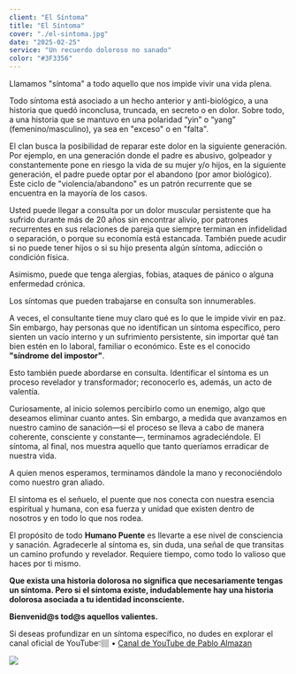 ```yaml
---
client: "El Síntoma"
title: "El Síntoma"
cover: "./el-sintoma.jpg"
date: "2025-02-25"
service: "Un recuerdo doloroso no sanado"
color: "#3F3356"
---
```


Llamamos "síntoma" a todo aquello que nos impide vivir una vida plena.

Todo síntoma está asociado a un hecho anterior y anti-biológico, a una historia que quedó inconclusa, truncada, en secreto o en dolor. Sobre todo, a una historia que se mantuvo en una polaridad “yin” o “yang” (femenino/masculino), ya sea en "exceso" o en "falta".

El clan busca la posibilidad de reparar este dolor en la siguiente generación. Por ejemplo, en una generación donde el padre es abusivo, golpeador y constantemente pone en riesgo la vida de su mujer y/o hijos, en la siguiente generación, el padre puede optar por el abandono (por amor biológico). Este ciclo de "violencia/abandono" es un patrón recurrente que se encuentra en la mayoría de los casos.

Usted puede llegar a consulta por un dolor muscular persistente que ha sufrido durante más de 20 años sin encontrar alivio, por patrones recurrentes en sus relaciones de pareja que siempre terminan en infidelidad o separación, o porque su economía está estancada. También puede acudir si no puede tener hijos o si su hijo presenta algún síntoma, adicción o condición física.

Asimismo, puede que tenga alergias, fobias, ataques de pánico o alguna enfermedad crónica.

Los síntomas que pueden trabajarse en consulta son innumerables.

A veces, el consultante tiene muy claro qué es lo que le impide vivir en paz. Sin embargo, hay personas que no identifican un síntoma específico, pero sienten un vacío interno y un sufrimiento persistente, sin importar qué tan bien estén en lo laboral, familiar o económico. Este es el conocido **"síndrome del impostor"**.

Esto también puede abordarse en consulta. Identificar el síntoma es un proceso revelador y transformador; reconocerlo es, además, un acto de valentía.

Curiosamente, al inicio solemos percibirlo como un enemigo, algo que deseamos eliminar cuanto antes. Sin embargo, a medida que avanzamos en nuestro camino de sanación—si el proceso se lleva a cabo de manera coherente, consciente y constante—, terminamos agradeciéndole. El síntoma, al final, nos muestra aquello que tanto queríamos erradicar de nuestra vida.

A quien menos esperamos, terminamos dándole la mano y reconociéndolo como nuestro gran aliado.

El síntoma es el señuelo, el puente que nos conecta con nuestra esencia espiritual y humana, con esa fuerza y unidad que existen dentro de nosotros y en todo lo que nos rodea.

El propósito de todo **Humano Puente** es llevarte a ese nivel de consciencia y sanación. Agradecerle al síntoma es, sin duda, una señal de que transitas un camino profundo y revelador. Requiere tiempo, como todo lo valioso que haces por ti mismo.

**Que exista una historia dolorosa no significa que necesariamente tengas un síntoma. Pero si el síntoma existe, indudablemente hay una historia dolorosa asociada a tu identidad inconsciente.**

**Bienvenid@s tod@s aquellos valientes.**

Si deseas profundizar en un síntoma específico, no dudes en explorar el canal oficial de YouTube👇🏽
• [Canal de YouTube de Pablo Almazan](https://www.youtube.com/c/PabloAlmazanHumanoPuente/videos)

![](./el-sintoma.jpg)
